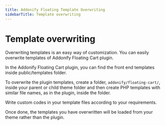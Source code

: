 ```yaml
---
title: Addonify Floating Template Overwriting
sidebarTitle: Template overwriting
---
```


# Template overwriting

Overwriting templates is an easy way of customization. You can easily overwrite templates of Addonify Floating Cart plugin.

In the Addonify Floating Cart plugin, you can find the front end templates inside public/templates folder.

To overwrite the plugin templates, create a folder, `addonify/floating-cart/`, inside your parent or child theme folder and then create PHP templates with similar file names, as in the plugin, inside the folder.

Write custom codes in your template files according to your requirements.

Once done, the templates you have overwritten will be loaded from your theme rather than the plugin.
